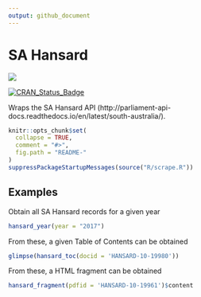 ```yaml
---
output: github_document
---
```


# SA Hansard

![](http://www.parliament.sa.gov.au/_layouts/PII3.InternetStyles/LACQUER/hdrCrest.jpg)

[![CRAN_Status_Badge](http://www.r-pkg.org/badges/version/SAHansard)](https://cran.r-project.org/package=SAHansard)

Wraps the SA Hansard API (http://parliament-api-docs.readthedocs.io/en/latest/south-australia/). 

<!-- README.md is generated from README.Rmd. Please edit that file -->

```r
knitr::opts_chunk$set(
  collapse = TRUE,
  comment = "#>",
  fig.path = "README-"
)
suppressPackageStartupMessages(source("R/scrape.R"))
```

## Examples

Obtain all SA Hansard records for a given year

```r
hansard_year(year = "2017")
```

From these, a given Table of Contents can be obtained

```r
glimpse(hansard_toc(docid = 'HANSARD-10-19980'))
```

From these, a HTML fragment can be obtained

```r
hansard_fragment(pdfid = 'HANSARD-10-19961')$content
```
